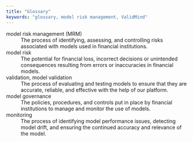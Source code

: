 ```yaml
---
title: "Glossary"
keywords: "glossary, model risk management, ValidMind"
---
```


model risk management (MRM)
: The process of identifying, assessing, and controlling risks associated with models used in financial institutions.

model risk
: The potential for financial loss, incorrect decisions or unintended consequences resulting from errors or inaccuracies in financial models.

validation, model validation 
: The process of evaluating and testing models to ensure that they are accurate, reliable, and effective with the help of our  platform.

model governance
: The policies, procedures, and controls put in place by financial institutions to manage and monitor the use of models.

monitoring
: The process of identifying model performance issues, detecting model drift, and ensuring the continued accuracy and relevance of the model.
